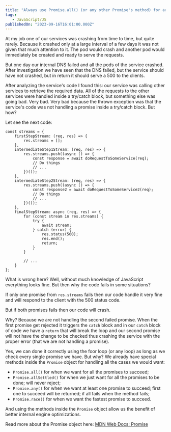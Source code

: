 ```yaml
---
title: "Always use Promise.all() (or any other Promise's method) for array of promises"
tags: 
   - JavaScript/JS
publishedOn: "2023-09-16T16:01:00.000Z"
---
```

At my job one of our services was crashing from time to time, but quite rarely.
Because it crashed only at a large interval of a few days it was not given that
much attention to it. The pod would crash and another pod would immediately be
created and ready to serve the requests.

But one day our internal DNS failed and all the pods of the service crashed.
After investigation we have seen that the DNS failed, but the service should
have not crashed, but in return it should serve a 500 to the clients.

After analyzing the service's code I found this: our service was calling other
services to retrieve the required data. All of the requests to the other
services were handled inside a try/catch block, but something else was going
bad. Very bad. Very bad because the thrown exception was that the service's
code was not handling a promise inside a try/catch block. But how?

Let see the next code:

```javascript[class="line-numbers"]
const streams = {
    firstStepStream: (req, res) => {
        res.streams = [];
    },
    intermediateStep1Stream: (req, res) => {
        res.streams.push((async () => {
            const response = await doRequestToSomeService(req);
            // Do things
            // ...
        })());
    },
    intermediateStep2Stream: (req, res) => {
        res.streams.push((async () => {
            const response2 = await doRequestToSomeService2(req);
            // Do things
            // ...
        })());
    },
    finalStepStream: async (req, res) => {
        for (const stream in res.streams) {
            try {
                await stream;
            } catch (error) {
                res.status(500);
                res.end();
                return;
            }
        }

        // ...
    }
};
```

What is wrong here? Well, without much knowledge of JavaScript everything looks
fine. But then why the code fails in some situations?

If only one promise from `res.streams` fails then our code handle it very fine 
and will respond to the client with the 500 status code.

But if both promises fails then our code will crash.

Why? Because we are not handling the second failed promise. When the first
promise get rejected it triggers the `catch` block and in our `catch` block of
code we have a `return` that will break the loop and our second promise will
not have the change to be checked thus crashing the service with the proper
error (that we are not handling a promise).

Yes, we can done it correctly using the foor loop (or any loop) as long as we
check every single promise we have. But why? We already have special methods
inside the `Promise` object for handling all the cases we would want:

- `Promise.all()` for when we want for all the promises to succeed;
- `Promise.allSettled()` for when we just want for all the promises to be done; will never reject;
- `Promise.any()` for when we want at least one promise to succeed; first one to succeed will be returned; if all fails when the method fails;
- `Promise.race()` for when we want the fastest promise to succeed.

And using the methods inside the `Promise` object allow us the benefit of
better internal engine optimizations.

Read more about the Promise object here:
<a href="https://developer.mozilla.org/en-US/docs/Web/JavaScript/Reference/Global_Objects/Promise" rel="noopener noreferrer" target="_blank">MDN Web Docs: Promise</a>
